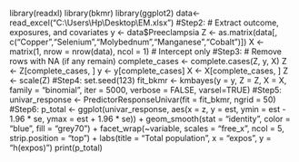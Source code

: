 library(readxl)
library(bkmr)
library(ggplot2)
data<-read_excel("C:\\Users\\Hp\\Desktop\\EM.xlsx")
#Step2:
# Extract outcome, exposures, and covariates
y <- data$Preeclampsia
Z <- as.matrix(data[, c("Copper","Selenium","Molybednum","Manganese","Cobalt")]) 
X <- matrix(1, nrow = nrow(data), ncol = 1)  # Intercept only
#Step3:
 # Remove rows with NA (if any remain)
 complete_cases <- complete.cases(Z, y, X)
Z <- Z[complete_cases, ]
 y <- y[complete_cases]
 X <- X[complete_cases, ]
Z <- scale(Z)
#Step4:
set.seed(123)
 fit_bkmr <- kmbayes(y = y, Z = Z, X = X, family = "binomial", 
                    iter = 5000, verbose = FALSE, varsel=TRUE)
#Step5:
univar_response <- PredictorResponseUnivar(fit = fit_bkmr, ngrid = 50)
#Step6:
p_total <- ggplot(univar_response, aes(x = z, y = est, ymin = est - 1.96 * se, ymax = est + 1.96 * se)) +
  geom_smooth(stat = "identity", color = "blue", fill = "grey70") +
  facet_wrap(~variable, scales = "free_x", ncol = 5, strip.position = "top") +
  labs(title = "Total population", x = "expos", y = "h(expos)")
print(p_total)
